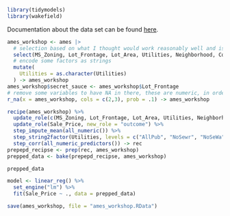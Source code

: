 ```r
library(tidymodels)
library(wakefield)
```

Documentation about the data set can be found [here](https://jse.amstat.org/v19n3/decock/DataDocumentation.txt).

```r
ames_workshop <- ames |>
  # selection based on what I thought would work reasonably well and is not too hard to make sense of
  select(MS_Zoning, Lot_Frontage, Lot_Area, Utilities, Neighborhood, Condition_1, Condition_2, Overall_Cond, Exter_Cond, Foundation, Heating, Year_Sold, Garage_Area, Mo_Sold, Sale_Price) |>
  # encode some factors as strings
  mutate(
    Utilities = as.character(Utilities)
  ) -> ames_workshop
ames_workshop$secret_sauce <- ames_workshop$Lot_Frontage
# remove some variables to have NA in there, these are numeric, in order to impute them later
r_na(x = ames_workshop, cols = c(2,3), prob = .1) -> ames_workshop
```

```r
recipe(ames_workshop) %>%
  update_role(c(MS_Zoning, Lot_Frontage, Lot_Area, Utilities, Neighborhood, Condition_1, Condition_2, Overall_Cond, Exter_Cond, Foundation, Heating, Year_Sold, Garage_Area, Mo_Sold, secret_sauce), new_role = "predictor") %>%
  update_role(Sale_Price, new_role = "outcome") %>%
  step_impute_mean(all_numeric()) %>%
  step_string2factor(Utilities, levels = c("AllPub", "NoSewr", "NoSeWa")) %>%
  step_corr(all_numeric_predictors()) -> rec
prepepd_recipse <- prep(rec, ames_workshop)
prepped_data <- bake(prepepd_recipse, ames_workshop)

prepped_data
```


```r
model <- linear_reg() %>%
  set_engine("lm") %>%
  fit(Sale_Price ~ ., data = prepped_data)
```

```r
save(ames_workshop, file = "ames_workshop.RData")
```

